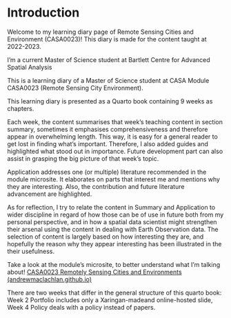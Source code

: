 # Introduction

Welcome to my learning diary page of Remote Sensing Cities and Environment (CASA0023)! This diary is made for the content taught at 2022-2023.

I'm a current Master of Science student at Bartlett Centre for Advanced Spatial Analysis

This is a learning diary of a Master of Science student at CASA Module CASA0023 (Remote Sensing City Environment).

This learning diary is presented as a Quarto book containing 9 weeks as chapters.

Each week, the content summarises that week's teaching content in section summary, sometimes it emphasises comprehensiveness and therefore appear in overwhelming length. This way, it is easy for a general reader to get lost in finding what's important. Therefore, I also added guides and highlighted what stood out in importance. Future development part can also assist in grasping the big picture of that week's topic.

Application addresses one (or multiple) literature recommended in the module microsite. It elaborates on parts that interest me and mentions why they are interesting. Also, the contribution and future literature advancement are highlighted.

As for reflection, I try to relate the content in Summary and Application to wider discipline in regard of how those can be of use in future both from my personal perspective, and in how a spatial data scientist might strengthen their arsenal using the content in dealing with Earth Observation data. The selection of content is largely based on how interesting they are, and hopefully the reason why they appear interesting has been illustrated in the their usefulness.

Take a look at the module's microsite, to better understand what I'm talking about! [CASA0023 Remotely Sensing Cities and Environments (andrewmaclachlan.github.io)](https://andrewmaclachlan.github.io/CASA0023/)

There are two weeks that differ in the general structure of this quarto book: Week 2 Portfolio includes only a Xaringan-madeand online-hosted slide, Week 4 Policy deals with a policy instead of papers.
